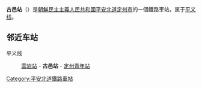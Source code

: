{{unreferenced|time=2015-01-08T09:45:24+00:00}}
{{朝鮮半島車站資訊
|公司色 = red
|文字色 = 
|站名 = 古邑站
|圖片 = 
|pxl = 
|圖片說明 =
|前一站 = [[雲岩站|雲岩]]
|前一站距離 = 8.5
|後一站距離 = 12.8
|後一站 = [[定州青年站|定州青年]]
|諺文 = 고읍역
|朝鮮漢字 = 古邑驛
|文觀部式 = Goeup-yeok
|馬-賴式 = Koŭp-yŏk
|副站名 = 
|車站編號 = 
|停站路線數 = 
|所屬公司 = [[朝鮮民主主義人民共和國鐵道省|朝鮮民主主義人民共和國鐵道省]]
|所屬路線 = [[平义线|平义线]]
|距離 = 110.6
|起點站 = [[平壤站|平壤]]
|所在地 =[[平安北道|平安北道]][[定州市_(平安北道)|定州市]]
|車站構造 = 地面车站
|月台配置 = 
|啟用年月日 =
|廢站年月日 = 
|上下車人次 = 
|統計年度 = 
|轉車 = 
|備註 = 
|全寬備註 = 
}}

'''古邑站'''（{{kor|名=北|諺=고읍역|漢=古邑驛|羅=Koŭp yŏk|f=y}}）是[[朝鮮民主主義人民共和國|朝鮮民主主義人民共和國]][[平安北道|平安北道]][[定州市_(平安北道)|定州市]]的一個鐵路車站，属于[[平义线|平义线]]。

==邻近车站==
平义线
:[[雲岩站|雲岩站]] - '''古邑站''' - [[定州青年站|定州青年站]]

{{朝鲜铁路小作品}}

{{平义线}}

[[Category:平安北道鐵路車站|Category:平安北道鐵路車站]]